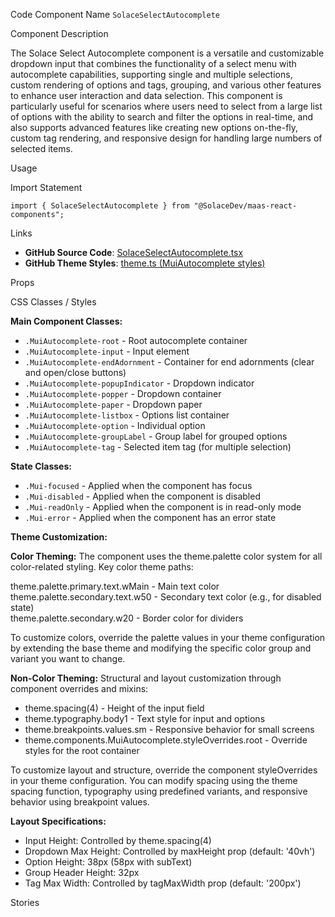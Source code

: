
<Meta of={SolaceSelectAutocompleteStories} />

<Title>Select Autocomplete</Title>

<Description of={SolaceSelectAutocompleteStories} />

<Subtitle>Code Component Name</Subtitle>
`SolaceSelectAutocomplete`

<Subtitle>Component Description</Subtitle>

The Solace Select Autocomplete component is a versatile and customizable dropdown input that combines the functionality of a select menu with autocomplete capabilities, supporting single and multiple selections, custom rendering of options and tags, grouping, and various other features to enhance user interaction and data selection. This component is particularly useful for scenarios where users need to select from a large list of options with the ability to search and filter the options in real-time, and also supports advanced features like creating new options on-the-fly, custom tag rendering, and responsive design for handling large numbers of selected items.

<Subtitle>Usage</Subtitle>

<Subtitle>Import Statement</Subtitle>

```tsx
import { SolaceSelectAutocomplete } from "@SolaceDev/maas-react-components";
```

<Subtitle>Links</Subtitle>

- **GitHub Source Code**: [SolaceSelectAutocomplete.tsx](https://github.com/SolaceDev/maas-react-components/blob/main/src/components/form/SolaceSelectAutocomplete.tsx)
- **GitHub Theme Styles**: <a href="https://github.com/SolaceDev/maas-react-components/blob/main/src/resources/theme.ts#:~:text=MuiAutocomplete" target="_blank">theme.ts (MuiAutocomplete styles)</a>

<Subtitle>Props</Subtitle>

<ArgTypes of={SolaceSelectAutocompleteStories} />

<Subtitle>CSS Classes / Styles</Subtitle>

**Main Component Classes:**

- `.MuiAutocomplete-root` - Root autocomplete container
- `.MuiAutocomplete-input` - Input element
- `.MuiAutocomplete-endAdornment` - Container for end adornments (clear and open/close buttons)
- `.MuiAutocomplete-popupIndicator` - Dropdown indicator
- `.MuiAutocomplete-popper` - Dropdown container
- `.MuiAutocomplete-paper` - Dropdown paper
- `.MuiAutocomplete-listbox` - Options list container
- `.MuiAutocomplete-option` - Individual option
- `.MuiAutocomplete-groupLabel` - Group label for grouped options
- `.MuiAutocomplete-tag` - Selected item tag (for multiple selection)

**State Classes:**

- `.Mui-focused` - Applied when the component has focus
- `.Mui-disabled` - Applied when the component is disabled
- `.Mui-readOnly` - Applied when the component is in read-only mode
- `.Mui-error` - Applied when the component has an error state

**Theme Customization:**

**Color Theming:**
The component uses the theme.palette color system for all color-related styling. Key color theme paths:

<div style={{ display: "flex", alignItems: "center", margin: "8px 0" }}>
	<div
		style={{
			width: "16px",
			height: "16px",
			backgroundColor: "#273749",
			border: "1px solid rgba(0,0,0,0.2)",
			borderRadius: "3px",
			marginRight: "8px"
		}}
	></div>
	<span>theme.palette.primary.text.wMain - Main text color</span>
</div>
<div style={{ display: "flex", alignItems: "center", margin: "8px 0" }}>
	<div
		style={{
			width: "16px",
			height: "16px",
			backgroundColor: "#B1B9C0",
			border: "1px solid rgba(0,0,0,0.2)",
			borderRadius: "3px",
			marginRight: "8px"
		}}
	></div>
	<span>theme.palette.secondary.text.w50 - Secondary text color (e.g., for disabled state)</span>
</div>
<div style={{ display: "flex", alignItems: "center", margin: "8px 0" }}>
	<div
		style={{
			width: "16px",
			height: "16px",
			backgroundColor: "#E7E9EC",
			border: "1px solid rgba(0,0,0,0.2)",
			borderRadius: "3px",
			marginRight: "8px"
		}}
	></div>
	<span>theme.palette.secondary.w20 - Border color for dividers</span>
</div>

To customize colors, override the palette values in your theme configuration by extending the base theme and modifying the specific color group and variant you want to change.

**Non-Color Theming:**
Structural and layout customization through component overrides and mixins:

- theme.spacing(4) - Height of the input field
- theme.typography.body1 - Text style for input and options
- theme.breakpoints.values.sm - Responsive behavior for small screens
- theme.components.MuiAutocomplete.styleOverrides.root - Override styles for the root container

To customize layout and structure, override the component styleOverrides in your theme configuration. You can modify spacing using the theme spacing function, typography using predefined variants, and responsive behavior using breakpoint values.

**Layout Specifications:**

- Input Height: Controlled by theme.spacing(4)
- Dropdown Max Height: Controlled by maxHeight prop (default: '40vh')
- Option Height: 38px (58px with subText)
- Group Header Height: 32px
- Tag Max Width: Controlled by tagMaxWidth prop (default: '200px')

<Subtitle>Stories</Subtitle>

<CustomStories />
